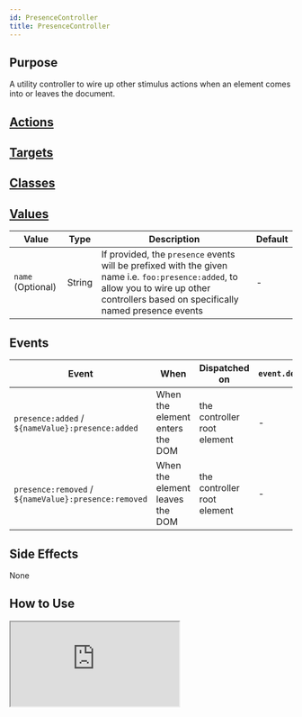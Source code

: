 ```yaml
---
id: PresenceController
title: PresenceController
---
```



## Purpose

A utility controller to wire up other stimulus actions when an element comes into or leaves the document.


## [Actions](https://stimulus.hotwire.dev/reference/actions)

<NoActions/>

## [Targets](https://stimulus.hotwire.dev/reference/targets)


<NoTargets/>

## [Classes](https://stimulus.hotwire.dev/reference/classes)


<NoClasses/>

## [Values](https://stimulus.hotwire.dev/reference/values)

| Value | Type | Description | Default |
| --- | --- | --- | --- |
| `name` (Optional) | String | If provided, the `presence` events will be prefixed with the given name i.e. `foo:presence:added`, to allow you to wire up other controllers based on specifically named presence events | - |

## Events

| Event | When | Dispatched on | `event.detail` |
| --- | --- | --- |--- |
|`presence:added` / `${nameValue}:presence:added` | When the element enters the DOM | the controller root element | - |
|`presence:removed` / `${nameValue}:presence:removed` | When the element leaves the DOM | the controller root element | - |

## Side Effects

None

## How to Use

<iframe
  src="https://codesandbox.io/embed/presencecontroller-k7qgy?fontsize=14&hidenavigation=1&theme=dark"
  style={{width: "100%", height: "500px", border: "0", borderRadius: "4px", overflow: "hidden"}}
  sandbox="allow-forms allow-modals allow-popups allow-presentation allow-same-origin allow-scripts"
/>


